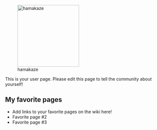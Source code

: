 [[File:Resize 200x200.jpg|thumb|200px|right|hamakaze
]]

This is your user page. Please edit this page to tell the community about yourself!

==My favorite pages==

* Add links to your favorite pages on the wiki here!
* Favorite page #2
* Favorite page #3